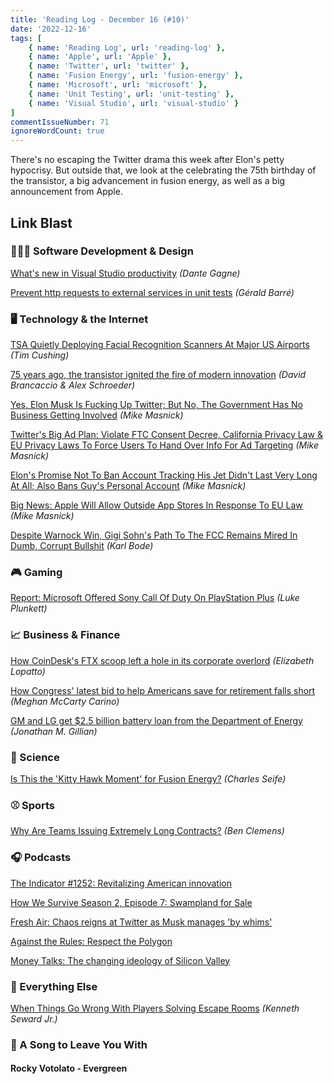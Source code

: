 ```yaml
---
title: 'Reading Log - December 16 (#10)'
date: '2022-12-16'
tags: [
    { name: 'Reading Log', url: 'reading-log' },
    { name: 'Apple', url: 'Apple' },
    { name: 'Twitter', url: 'twitter' },
    { name: 'Fusion Energy', url: 'fusion-energy' },
    { name: 'Microsoft', url: 'microsoft' },
    { name: 'Unit Testing', url: 'unit-testing' },
    { name: 'Visual Studio', url: 'visual-studio' }
]
commentIssueNumber: 71
ignoreWordCount: true
---
```


There's no escaping the Twitter drama this week after Elon's petty hypocrisy. But outside that, we look at the celebrating the 75th birthday of the transistor, a big advancement in fusion energy, as well as a big announcement from Apple.

## Link Blast

### 👨🏼‍💻 Software Development & Design

[What's new in Visual Studio productivity](https://devblogs.microsoft.com/visualstudio/whats-new-in-visual-studio-productivity/) *(Dante Gagne)*

[Prevent http requests to external services in unit tests](https://www.meziantou.net/prevent-http-requests-to-external-services-in-unit-tests.htm) *(Gérald Barré)*

### 🖥 Technology & the Internet

[TSA Quietly Deploying Facial Recognition Scanners At Major US Airports](https://www.techdirt.com/2022/12/12/tsa-quietly-deploying-facial-recognition-scanners-at-major-us-airports/) *(Tim Cushing)*

[75 years ago, the transistor ignited the fire of modern innovation](https://www.marketplace.org/2022/12/12/75-years-ago-the-transistor-ignited-the-fire-of-modern-innovation/) *(David Brancaccio & Alex Schroeder)*

[Yes, Elon Musk Is Fucking Up Twitter; But No, The Government Has No Business Getting Involved](https://www.techdirt.com/2022/12/16/yes-elon-musk-is-fucking-up-twitter-but-no-the-government-has-no-business-getting-involved/) *(Mike Masnick)*

[Twitter's Big Ad Plan: Violate FTC Consent Decree, California Privacy Law & EU Privacy Laws To Force Users To Hand Over Info For Ad Targeting](https://www.techdirt.com/2022/12/14/twitters-big-ad-plan-violate-both-ftc-consent-decree-california-privacy-law-to-force-users-to-hand-over-info-for-ad-targeting/) *(Mike Masnick)*

[Elon's Promise Not To Ban Account Tracking His Jet Didn't Last Very Long At All; Also Bans Guy's Personal Account](https://www.techdirt.com/2022/12/14/elons-promise-not-to-ban-account-tracking-his-jet-didnt-last-very-long-at-all-also-bans-guys-personal-account/) *(Mike Masnick)*

[Big News: Apple Will Allow Outside App Stores In Response To EU Law](https://www.techdirt.com/2022/12/14/big-news-apple-will-allow-outside-app-stores-in-response-to-eu-law/) *(Mike Masnick)*

[Despite Warnock Win, Gigi Sohn's Path To The FCC Remains Mired In Dumb, Corrupt Bullshit](https://www.techdirt.com/2022/12/15/despite-warnock-win-gigi-sohns-path-to-the-fcc-remains-mired-in-dumb-corrupt-bullshit/) *(Karl Bode)*

### 🎮 Gaming

[Report: Microsoft Offered Sony Call Of Duty On PlayStation Plus](https://kotaku.com/xbox-playstation-call-of-duty-10-year-offer-plus-game-1849885314) *(Luke Plunkett)*

### 📈 Business & Finance

[How CoinDesk's FTX scoop left a hole in its corporate overlord](https://www.theverge.com/2022/12/8/23498823/coindesk-ftx-dcg-barry-silbert-grayscale-genesis) _(Elizabeth Lopatto)_

[How Congress' latest bid to help Americans save for retirement falls short](https://www.marketplace.org/2022/12/12/how-congress-latest-bid-to-help-americans-save-for-retirement-falls-short/) *(Meghan McCarty Carino)*

[GM and LG get $2.5 billion battery loan from the Department of Energy](https://arstechnica.com/cars/2022/12/us-government-lends-gm-and-lg-2-5-billion-for-ev-battery-plants/) *(Jonathan M. Gillian)*

### 🔬 Science

[Is This the 'Kitty Hawk Moment' for Fusion Energy?](https://www.theatlantic.com/technology/archive/2022/12/department-of-energy-nuclear-fusion-breakthrough-nif-livermore/672439/) *(Charles Seife)*

### ⚾ Sports

[Why Are Teams Issuing Extremely Long Contracts?](https://blogs.fangraphs.com/why-are-teams-issuing-extremely-long-contracts/) *(Ben Clemens)*

### 🎧 Podcasts

[The Indicator #1252: Revitalizing American innovation](https://www.npr.org/2022/12/12/1142307808/revitalizing-american-innovation)

[How We Survive Season 2, Episode 7: Swampland for Sale](https://www.marketplace.org/shows/how-we-survive/swampland-for-sale/)

[Fresh Air: Chaos reigns at Twitter as Musk manages 'by whims'](https://www.npr.org/programs/fresh-air/2022/12/08/1141570283/fresh-air-for-dec-8-2022-tech-journalist-casey-newton-on-twitter?showDate=2022-12-08)

[Against the Rules: Respect the Polygon](https://www.pushkin.fm/podcasts/against-the-rules/respect-the-polygon)

[Money Talks: The changing ideology of Silicon Valley](https://www.economist.com/podcasts/2022/12/14/the-changing-ideology-of-silicon-valley)

### 🎒 Everything Else

[When Things Go Wrong With Players Solving Escape Rooms](https://kotaku.com/escape-rooms-drunk-horror-stories-solutions-popular-1849897414) *(Kenneth Seward Jr.)*

### 🎵 A Song to Leave You With

#### Rocky Votolato - Evergreen

<YouTubeEmbed
    id="YAl90hJ42qo"
    title="Rocky Votolato - Evergreen"
/>
